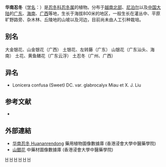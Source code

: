 {{Speciesbox 
| genus = Lonicera
| species = confusa
| authority = (Sweet) DC.
}}

'''华南忍冬'''（[[学名|学名]]：{{lang|la|''Lonicera confusa''}}）是[[忍冬科|忍冬科]][[忍冬属|忍冬属]]的植物。分布于[[越南北部|越南北部]]、[[尼泊尔|尼泊尔]]以及[[中国大陆|中国大陆]]的[[广东|广东]]、[[海南|海南]]、[[广西|广西]]等地，生长于海拔800米的地区，一般生长在灌丛中、平原旷野路旁、杂木林、丘陵地的山坡以及河边，目前尚未由人工引种栽培。

== 别名 ==
大金银花、山金银花（广西） 土银花、左转藤（广东） 山银花（广东汕头、海南） 土花、黄鱼鳝花（广东云浮） 土忍冬（广州、广西）

== 异名 ==
* Lonicera confusa (Sweet) DC. var. glabrocalyx Miau et X. J. Liu

== 参考文献 ==
<div class="references-small">
* {{cite web| url =http://www.bioinfo.cn/db05/KmzwSpecies.php?action=view&id=3501| title =华南忍冬| work =《中国高等植物数据库全库》| publisher =中国科学院微生物研究所| author =昆明植物研究所| accessdate =2009-02-24| deadurl =yes| archiveurl =https://web.archive.org/web/20160305002808/http://www.bioinfo.cn/db05/KmzwSpecies.php?action=view&id=3501| archivedate =2016-03-05}}
</div>

==外部連結==		
* [http://libproject.hkbu.edu.hk/was40/detail?lang=ch&channelid=1288&searchword=herb_id=D01079 华南忍冬 Huananrendong]{{Wayback|url=http://libproject.hkbu.edu.hk/was40/detail?lang=ch&channelid=1288&searchword=herb_id=D01079 |date=20160304105048 }} 藥用植物圖像數據庫 (香港浸會大學中醫藥學院) {{zh}}{{en}}
*[https://sys01.lib.hkbu.edu.hk/cmed/mmid/detail.php?pid=B00312 山銀花] 中藥材圖像數據庫  (香港浸會大學中醫藥學院) {{zh}}{{en}} 


{{Taxonbar|from=Q10905550}}

[[Category:忍冬属|H]]
[[Category:廣東植物|H]]
[[Category:廣西植物|H]]
[[Category:海南植物|H]]
[[Category:越南植物|H]]
[[Category:尼泊尔植物|H]]